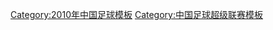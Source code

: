 {{Navbox
|titlestyle = background:#DB000D; color:#FBEA0E;
|name=2010中超
|title = [[2010年中国足球超级联赛|<span style="color: #FBEA0E">2010年</span>]][[中国足球超级联赛|<span style="color: #FBEA0E">中国足球超级联赛</span>]]
|listclass = hlist

|list1=
*[[北京国安足球俱乐部|北京国安]]
*[[长春亚泰足球俱乐部|长春亚泰]] 
*[[長沙金德足球俱樂部|长沙金德]]
*[[重庆力帆足球俱乐部|重庆力帆]]
*[[大连实德足球俱乐部|大连实德]]
*[[杭州绿城足球俱乐部|杭州诺贝尔绿城]] 
*[[河南建業足球俱樂部|河南建业]]
*[[江苏舜天足球俱乐部|江苏舜天国信]]

|list2=
*[[辽宁宏运足球俱乐部|辽宁宏运]]
*[[南昌衡源足球俱乐部|南昌衡源]]
*[[青岛中能足球俱乐部|青岛中能]]
*[[陕西宝荣浐灞足球俱乐部|陕西中建地产]]
*[[山东鲁能泰山足球俱乐部|山东鲁能泰山]]
*[[上海申花足球俱乐部|上海申花]]
*[[深圳红钻足球俱乐部|深圳茅台红钻]]
*[[天津泰达足球俱乐部|天津康师傅]]
}}<noinclude>
[[Category:2010年中国足球模板]]
[[Category:中国足球超级联赛模板]]
</noinclude>